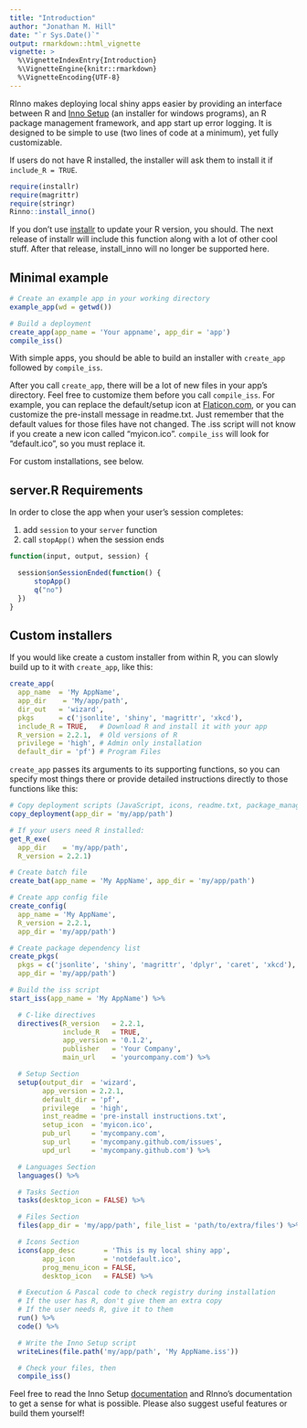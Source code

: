 ```yaml
---
title: "Introduction"
author: "Jonathan M. Hill"
date: "`r Sys.Date()`"
output: rmarkdown::html_vignette
vignette: >
  %\VignetteIndexEntry{Introduction}
  %\VignetteEngine{knitr::rmarkdown}
  %\VignetteEncoding{UTF-8}
---
```


RInno makes deploying local shiny apps easier by providing an interface between R and [Inno Setup](http://www.jrsoftware.org/isinfo.php) (an installer for windows programs), an R package management framework, and app start up error logging. It is designed to be simple to use (two lines of code at a minimum), yet fully customizable.

If users do not have R installed, the installer will ask them to install it if `include_R = TRUE`.

```R
require(installr)
require(magrittr)
require(stringr)
Rinno::install_inno()
```

If you don't use [installr](https://github.com/talgalili/installr) to update your R version, you should. The next release of installr will include this function along with a lot of other cool stuff. After that release, install_inno will no longer be supported here.

## Minimal example
```R
# Create an example app in your working directory
example_app(wd = getwd())

# Build a deployment
create_app(app_name = 'Your appname', app_dir = 'app')
compile_iss()
```

With simple apps, you should be able to build an installer with `create_app` followed by `compile_iss`. 

After you call `create_app`, there will be a lot of new files in your app's directory.  Feel free to customize them before you call `compile_iss`.  For example, you can replace the default/setup icon at [Flaticon.com](http://www.flaticon.com/), or you can customize the pre-install message in readme.txt. Just remember that the default values for those files have not changed. The .iss script will not know if you create a new icon called "myicon.ico". `compile_iss` will look for "default.ico", so you must replace it.

For custom installations, see below.


## server.R Requirements

In order to close the app when your user's session completes:

1. add `session` to your `server` function
2. call `stopApp()` when the session ends 

```R
function(input, output, session) {

  session$onSessionEnded(function() {
      stopApp()
      q("no")
  })
}
```

## Custom installers

If you would like create a custom installer from within R, you can slowly build up to it with `create_app`, like this:

```R
create_app(
  app_name  = 'My AppName', 
  app_dir    = 'My/app/path',
  dir_out   = 'wizard',
  pkgs      = c('jsonlite', 'shiny', 'magrittr', 'xkcd'),
  include_R = TRUE,   # Download R and install it with your app
  R_version = 2.2.1,  # Old versions of R
  privilege = 'high', # Admin only installation
  default_dir = 'pf') # Program Files
```

`create_app` passes its arguments to its supporting functions, so you can specify most things there or provide detailed instructions directly to those functions like this:

```R
# Copy deployment scripts (JavaScript, icons, readme.txt, package_manager.R, app.R)
copy_deployment(app_dir = 'my/app/path')

# If your users need R installed:
get_R_exe(
  app_dir    = 'my/app/path', 
  R_version = 2.2.1)

# Create batch file
create_bat(app_name = 'My AppName', app_dir = 'my/app/path')

# Create app config file
create_config(
  app_name = 'My AppName', 
  R_version = 2.2.1, 
  app_dir = 'my/app/path')

# Create package dependency list
create_pkgs(
  pkgs = c('jsonlite', 'shiny', 'magrittr', 'dplyr', 'caret', 'xkcd'), 
  app_dir = 'my/app/path')

# Build the iss script
start_iss(app_name = 'My AppName') %>%

  # C-like directives
  directives(R_version   = 2.2.1, 
             include_R   = TRUE, 
             app_version = '0.1.2',
             publisher   = 'Your Company', 
             main_url    = 'yourcompany.com') %>%

  # Setup Section
  setup(output_dir  = 'wizard', 
        app_version = 2.2.1,
        default_dir = 'pf', 
        privilege   = 'high',
        inst_readme = 'pre-install instructions.txt', 
        setup_icon  = 'myicon.ico',
        pub_url     = 'mycompany.com', 
        sup_url     = 'mycompany.github.com/issues',
        upd_url     = 'mycompany.github.com') %>%

  # Languages Section
  languages() %>%

  # Tasks Section
  tasks(desktop_icon = FALSE) %>%

  # Files Section
  files(app_dir = 'my/app/path', file_list = 'path/to/extra/files') %>%

  # Icons Section
  icons(app_desc       = 'This is my local shiny app',
        app_icon       = 'notdefault.ico',
        prog_menu_icon = FALSE,
        desktop_icon   = FALSE) %>%

  # Execution & Pascal code to check registry during installation
  # If the user has R, don't give them an extra copy
  # If the user needs R, give it to them
  run() %>%
  code() %>%

  # Write the Inno Setup script
  writeLines(file.path('my/app/path', 'My AppName.iss'))

  # Check your files, then
  compile_iss()
```

Feel free to read the Inno Setup [documentation](http://www.jrsoftware.org/ishelp/) and RInno's documentation to get a sense for what is possible. Please also suggest useful features or build them yourself! 
